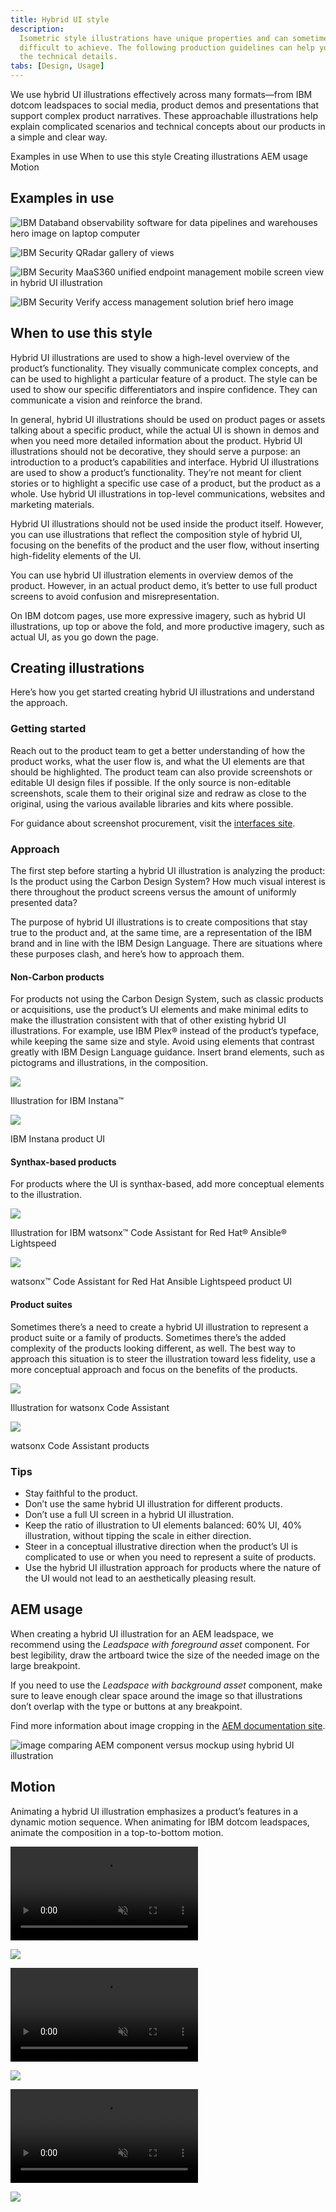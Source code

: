```yaml
---
title: Hybrid UI style
description:
  Isometric style illustrations have unique properties and can sometimes be
  difficult to achieve. The following production guidelines can help you through
  the technical details.
tabs: [Design, Usage]
---
```


<PageDescription>

We use hybrid UI illustrations effectively across many formats—from IBM dotcom leadspaces to social media, product demos and presentations that support complex product narratives. These approachable illustrations help explain complicated scenarios and technical concepts about our products in a simple and clear way.

</PageDescription>

<AnchorLinks>
  <AnchorLink>Examples in use</AnchorLink>
  <AnchorLink>When to use this style</AnchorLink>
  <AnchorLink>Creating illustrations</AnchorLink>
  <AnchorLink>AEM usage</AnchorLink>
  <AnchorLink>Motion</AnchorLink>
</AnchorLinks>

## Examples in use

<Row>

<Column colMd={6} colLg={6}>

![IBM Databand observability software for data pipelines and warehouses hero image on laptop computer](./assets/usage/gallery_databand.png)

</Column>

<Column colMd={4} colLg={4}>

![IBM Security QRadar gallery of views](./assets/usage/gallery_qradar.png)

</Column>

</Row>

<Row>

<Column colMd={4} colLg={4}>

![IBM Security MaaS360 unified endpoint management mobile screen view in hybrid UI illustration](./assets/usage/gallery_MaaS360.png)

</Column>

<Column colMd={8} colLg={8}>

![IBM Security Verify access management solution brief hero image](./assets/usage/gallery_security_verify.png)

</Column>

</Row>

## When to use this style

Hybrid UI illustrations are used to show a high-level overview of the product’s functionality. They visually communicate complex concepts, and can be used to highlight a particular feature of a product. The style can be used to show our specific differentiators and inspire confidence. They can communicate a vision and reinforce the brand.

In general, hybrid UI illustrations should be used on product pages or assets talking about a specific product, while the actual UI is shown in demos and when you need more detailed information about the product. Hybrid UI illustrations should not be decorative, they should serve a purpose: an introduction to a product’s capabilities and interface. Hybrid UI illustrations are used to show a product’s functionality. They’re not meant for client stories or to highlight a specific use case of a product, but the product as a whole. Use hybrid UI illustrations in top-level communications, websites and marketing materials.

Hybrid UI illustrations should not be used inside the product itself. However, you can use illustrations that reflect the composition style of hybrid UI, focusing on the benefits of the product and the user flow, without inserting high-fidelity elements of the UI.

You can use hybrid UI illustration elements in overview demos of the product. However, in an actual product demo, it’s better to use full product screens to avoid confusion and misrepresentation. 

On IBM dotcom pages, use more expressive imagery, such as hybrid UI illustrations, up top or above the fold, and more productive imagery, such as actual UI, as you go down the page.

## Creating illustrations

Here’s how you get started creating hybrid UI illustrations and understand the approach.

### Getting started

Reach out to the product team to get a better understanding of how the product works, what the user flow is, and what the UI elements are that should be highlighted. The product team can also provide screenshots or editable UI design files if possible. If the only source is non-editable screenshots, scale them to their original size and redraw as close to the original, using the various available libraries and kits where possible.

For guidance about screenshot procurement, visit the [interfaces site](https://pages.github.ibm.com/digital/interfaces/systems/image-procurement/).

### Approach

The first step before starting a hybrid UI illustration is analyzing the product: Is the product using the Carbon Design System? How much visual interest is there throughout the product screens versus the amount of uniformly presented data?

The purpose of hybrid UI illustrations is to create compositions that stay true to the product and, at the same time, are a representation of the IBM brand and in line with the IBM Design Language. There are situations where these purposes clash, and here’s how to approach them.

#### Non-Carbon products
For products not using the Carbon Design System, such as classic products or acquisitions, use the product’s UI elements and make minimal edits to make the illustration consistent with that of other existing hybrid UI illustrations. For example, use IBM Plex® instead of the product’s typeface, while keeping the same size and style. Avoid using elements that contrast greatly with IBM Design Language guidance. Insert brand elements, such as pictograms and illustrations, in the composition.

<Row>

<Column colMd={6} colLg={6}>

![](./assets/usage/instana_hybrid.png)

<Caption>
  Illustration for IBM Instana™
</Caption>

</Column>

<Column colMd={6} colLg={6}>

![](./assets/usage/Instana_UI.png)

<Caption>
  IBM Instana product UI
</Caption>

</Column>

</Row>

#### Synthax-based products
For products where the UI is synthax-based, add more conceptual elements to the illustration.

<Row>

<Column colMd={6} colLg={6}>

![](./assets/usage/ansible_hybrid.png)

<Caption>
  Illustration for IBM watsonx™ Code Assistant for Red Hat® Ansible® Lightspeed
</Caption>

</Column>

<Column colMd={6} colLg={6}>

![](./assets/usage/ansible_UI.png)

<Caption>
  watsonx™ Code Assistant for Red Hat Ansible Lightspeed product UI
</Caption>

</Column>

</Row>

#### Product suites
Sometimes there’s a need to create a hybrid UI illustration to represent a product suite or a family of products. Sometimes there’s the added complexity of the products looking different, as well. The best way to approach this situation is to steer the illustration toward less fidelity, use a more conceptual approach and focus on the benefits of the products.

<Row>

<Column colMd={6} colLg={6}>

![](./assets/usage/code_assistant_hybrid.png)

<Caption>
  Illustration for watsonx Code Assistant
</Caption>

</Column>

<Column colMd={6} colLg={6}>

![](./assets/usage/code_assistant_UI.png)

<Caption>
  watsonx Code Assistant products
</Caption>

</Column>

</Row>

### Tips

- Stay faithful to the product.
- Don’t use the same hybrid UI illustration for different products.
- Don’t use a full UI screen in a hybrid UI illustration.
- Keep the ratio of illustration to UI elements balanced: 60% UI, 40% illustration, without tipping the scale in either direction.
- Steer in a conceptual illustrative direction when the product’s UI is complicated to use or when you need to represent a suite of products.
- Use the hybrid UI illustration approach for products where the nature of the UI would not lead to an aesthetically pleasing result.

## AEM usage

When creating a hybrid UI illustration for an AEM leadspace, we recommend using the _Leadspace with foreground asset_ component. For best legibility, draw the artboard twice the size of the needed image on the large breakpoint. 

If you need to use the _Leadspace with background asset_ component, make sure to leave enough clear space around the image so that illustrations don’t overlap with the type or buttons at any breakpoint. 

Find more information about image cropping in the [AEM documentation site](https://pages.github.ibm.com/digital/interfaces/systems/image-crops/#how-to-set-image-crops-in-aem). 

![image comparing AEM component versus mockup using hybrid UI illustration](./assets/usage/AEM.png)

## Motion

Animating a hybrid UI illustration emphasizes a product’s features in a dynamic motion sequence. When animating for IBM dotcom leadspaces, animate the composition in a top-to-bottom motion. 

<Row>
<Column colMd={6} colLg={6}>
<GifPlayer color='dark' className="video-player">

<Video
  autoPlay
  autoStart
  playsInline
  loop="on"
  muted
  src="/assets/usage/motion-section/motion_APIC.mp4"
/>

![](./assets/usage/motion-section/motion_APIC.png)


</GifPlayer>
</Column>

<Column colMd={6} colLg={6}>
<GifPlayer color='dark' className="video-player">

<Video
  autoPlay
  autoStart
  playsInline
  loop="on"
  muted
  src="/assets/usage/motion-section/motion_orchestrate.mp4"
/>

![](./assets/usage/motion-section/motion_orchestrate.png)

</GifPlayer>
</Column>
</Row>

<Row>
<Column colMd={12} colLg={12}>
<GifPlayer color='dark' className="video-player">

<Video
  autoPlay
  autoStart
  playsInline
  loop="on"
  muted
  src="/assets/usage/motion-section/motion_wastonx_assistant.mp4"
/>

![](./assets/usage/motion-section/motion_wastonx_assistant.png)

</GifPlayer>
</Column>
</Row>